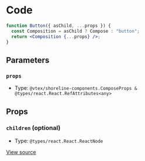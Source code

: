 # Code

```jsx
function Button({ asChild, ...props }) {
  const Composition = asChild ? Compose : "button";
  return <Composition {...props} />;
}
```

## Parameters

### `props`

- Type: `@vtex/shoreline-components.ComposeProps & @types/react.React.RefAttributes<any>`

## Props

### `children` (optional)

- Type: `@types/react.React.ReactNode`

[View source](https://github.com/vtex/shoreline/blob/4b310ee4d/packages/components/src/compose/compose.tsx#L15)
